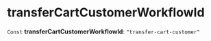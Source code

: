 
# transferCartCustomerWorkflowId

 `Const` **transferCartCustomerWorkflowId**: `"transfer-cart-customer"`
